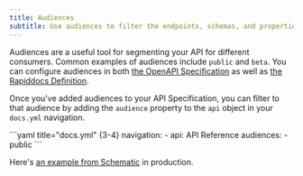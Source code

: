 ```yaml
---
title: Audiences 
subtitle: Use audiences to filter the endpoints, schemas, and properties that are displayed in your API Reference.
---
```


Audiences are a useful tool for segmenting your API for different consumers. Common examples of audiences include `public` 
and `beta`. You can configure audiences in both [the OpenAPI Specification](/learn/api-definition/openapi/audiences) as well as [the Rapiddocs Definition](/learn/api-definition/rapiddocs/audiences).

Once you've added audiences to your API Specification, you can filter to that audience by adding the `audience` property to the `api` object in your `docs.yml` navigation.

<CodeBlocks>
```yaml title="docs.yml" {3-4}
navigation:
  - api: API Reference
    audiences:
      - public
```
</CodeBlocks>

Here's [an example from Schematic](https://github.com/SchematicHQ/schematic-rapiddocs-config/blob/e19f5ea69a343727ed018e79127bf4fd20ad0f7b/rapiddocs/docs.yml#L128-L129) in production.
